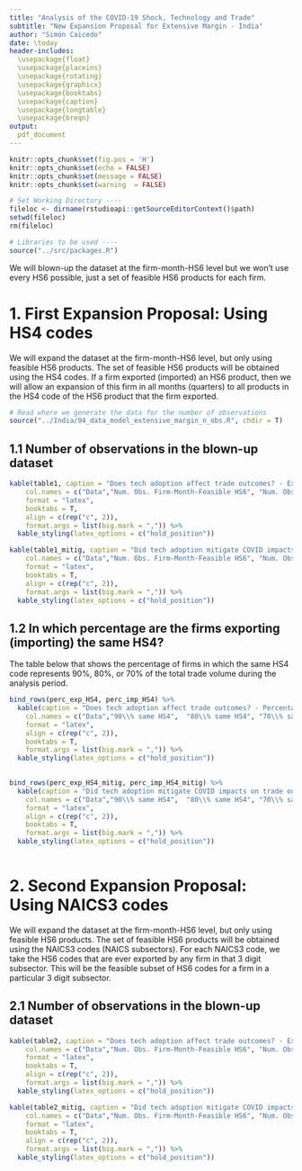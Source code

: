 ```yaml
---
title: "Analysis of the COVID-19 Shock, Technology and Trade"
subtitle: "New Expansion Proposal for Extensive Margin - India"
author: "Simón Caicedo"
date: \today
header-includes:
  \usepackage{float}
  \usepackage{placeins}
  \usepackage{rotating}
  \usepackage{graphicx}
  \usepackage{booktabs}
  \usepackage{caption}
  \usepackage{longtable}
  \usepackage{breqn}
output:
  pdf_document
---
```


```r
knitr::opts_chunk$set(fig.pos = 'H')
knitr::opts_chunk$set(echo = FALSE)
knitr::opts_chunk$set(message = FALSE)
knitr::opts_chunk$set(warning  = FALSE)
```


```r

# Set Working Directory ----
fileloc <- dirname(rstudioapi::getSourceEditorContext()$path)
setwd(fileloc)
rm(fileloc)

# Libraries to be used ----
source("../src/packages.R")

```


We will blown-up the dataset at the firm-month-HS6 level but we won't use every HS6 possible, just a set of feasible HS6 products for each firm. 

# 1. First Expansion Proposal: Using HS4 codes 

We will expand the dataset at the firm-month-HS6 level, but only using feasible HS6 products. The set of feasible HS6 products will be obtained using the HS4 codes. If a firm exported (imported) an HS6 product,  then we will allow an expansion of this firm in all months (quarters) to all products in the HS4 code of the HS6 product that the firm exported.

```r

# Read where we generate the data for the number of observations 
source("../India/04_data_model_extensive_margin_n_obs.R", chdir = T)

```

## 1.1 Number of observations in the blown-up dataset

```r

kable(table1, caption = "Does tech adoption affect trade outcomes? - Expected number of observations in the Indian expanded datasets when using HS4 codes.", 
    col.names = c("Data","Num. Obs. Firm-Month-Feasible HS6", "Num. Obs. Firm-Quarter-Feasible HS6"),
    format = "latex", 
    booktabs = T,
    align = c(rep("c", 2)), 
    format.args = list(big.mark = ",")) %>% 
  kable_styling(latex_options = c("hold_position"))

```


```r

kable(table1_mitig, caption = "Did tech adoption mitigate COVID impacts on trade outcomes? - Expected number of observations in the Indian expanded datasets when using HS4 codes.", 
    col.names = c("Data","Num. Obs. Firm-Month-Feasible HS6", "Num. Obs. Firm-Quarter-Feasible HS6"),
    format = "latex", 
    booktabs = T,
    align = c(rep("c", 2)), 
    format.args = list(big.mark = ",")) %>% 
  kable_styling(latex_options = c("hold_position"))

```


## 1.2 In which percentage are the firms exporting (importing) the same HS4? 

The table below that shows the percentage of firms in which the same HS4 code represents 90%, 80%, or 70% of the total trade volume during the analysis period.

```r

bind_rows(perc_exp_HS4, perc_imp_HS4) %>% 
  kable(caption = "Does tech adoption affect trade outcomes? - Percentage of firms for which the same HS4 code accounts for 90\\%, 80\\%, or 70\\% of total trade volume", 
    col.names = c("Data","90\\% same HS4",  "80\\% same HS4", "70\\% same HS4"),
    format = "latex", 
    align = c(rep("c", 2)),
    booktabs = T,
    format.args = list(big.mark = ",")) %>% 
  kable_styling(latex_options = c("hold_position"))
  

```



```r

bind_rows(perc_exp_HS4_mitig, perc_imp_HS4_mitig) %>% 
  kable(caption = "Did tech adoption mitigate COVID impacts on trade outcomes? - Percentage of firms for which the same HS4 code accounts for 90\\%, 80\\%, or 70\\% of total trade volume", 
    col.names = c("Data","90\\% same HS4",  "80\\% same HS4", "70\\% same HS4"),
    format = "latex", 
    align = c(rep("c", 2)),
    booktabs = T,
    format.args = list(big.mark = ",")) %>% 
  kable_styling(latex_options = c("hold_position"))
  

```

# 2. Second Expansion Proposal: Using NAICS3 codes 

We will expand the dataset at the firm-month-HS6 level, but only using feasible HS6 products. The set of feasible HS6 products will be obtained using the NAICS3 codes (NAICS subsectors). For each NAICS3 code, we take the HS6 codes that are ever exported by any firm in that 3 digit subsector. This will be the feasible subset of HS6 codes for a firm in a particular 3 digit subsector.  

## 2.1 Number of observations in the blown-up dataset

```r

kable(table2, caption = "Does tech adoption affect trade outcomes? - Expected number of observations in the Indian expanded datasets when using NAICS3 sucsector.", 
    col.names = c("Data","Num. Obs. Firm-Month-Feasible HS6", "Num. Obs. Firm-Quarter-Feasible HS6"),
    format = "latex", 
    booktabs = T,
    align = c(rep("c", 2)), 
    format.args = list(big.mark = ",")) %>% 
  kable_styling(latex_options = c("hold_position"))

```


```r

kable(table2_mitig, caption = "Did tech adoption mitigate COVID impacts on trade outcomes? - Expected number of observations in the Indian expanded datasets when using NAICS3 sucsector.", 
    col.names = c("Data","Num. Obs. Firm-Month-Feasible HS6", "Num. Obs. Firm-Quarter-Feasible HS6"),
    format = "latex", 
    booktabs = T,
    align = c(rep("c", 2)), 
    format.args = list(big.mark = ",")) %>% 
  kable_styling(latex_options = c("hold_position"))

```

